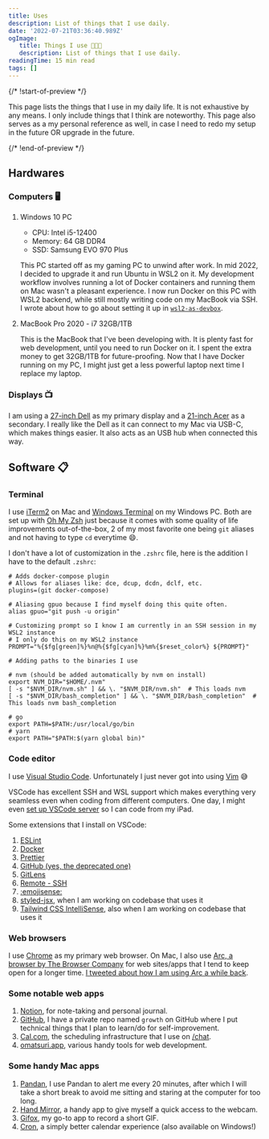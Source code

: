 ```yaml
---
title: Uses
description: List of things that I use daily.
date: '2022-07-21T03:36:40.989Z'
ogImage:
   title: Things I use 👨‍💻🧰
   description: List of things that I use daily.
readingTime: 15 min read
tags: []
---
```


{/* !start-of-preview */}

This page lists the things that I use in my daily life. It is not exhaustive by
any means. I only include things that I think are noteworthy. This page also
serves as a my personal reference as well, in case I need to redo my setup in
the future OR upgrade in the future.

{/* !end-of-preview */}

## Hardwares

### Computers 🖥️

1. Windows 10 PC

   - CPU: Intel i5-12400
   - Memory: 64 GB DDR4
   - SSD: Samsung EVO 970 Plus

   This PC started off as my gaming PC to unwind after work. In mid 2022, I
   decided to upgrade it and run Ubuntu in WSL2 on it. My development workflow
   involves running a lot of Docker containers and running them on Mac wasn't a
   pleasant experience. I now run Docker on this PC with WSL2 backend, while
   still mostly writing code on my MacBook via SSH. I wrote about how to go
   about setting it up in
   [`wsl2-as-devbox`](https://github.com/jackyef/wsl2-as-devbox).

2. MacBook Pro 2020 - i7 32GB/1TB

   This is the MacBook that I've been developing with. It is plenty fast for web
   development, until you need to run Docker on it. I spent the extra money to
   get 32GB/1TB for future-proofing. Now that I have Docker running on my PC, I
   might just get a less powerful laptop next time I replace my laptop.

### Displays 📺

I am using a
[27-inch Dell](https://www.dell.com/en-lt/work/shop/cty/pdp/spd/dell-u2721de-monitor)
as my primary display and a
[21-inch Acer](https://www.acer.com/ac/en/HK/content/model/UM.WE1CF.001) as a
secondary. I really like the Dell as it can connect to my Mac via USB-C, which
makes things easier. It also acts as an USB hub when connected this way.

## Software 📋

### Terminal

I use [iTerm2](https://iterm2.com/) on Mac and
[Windows Terminal](https://github.com/microsoft/terminal) on my Windows PC. Both
are set up with [Oh My Zsh](https://github.com/ohmyzsh/ohmyzsh) just because it
comes with some quality of life improvements out-of-the-box, 2 of my most
favorite one being `git` aliases and not having to type `cd` everytime 😄.

I don't have a lot of customization in the `.zshrc` file, here is the addition I
have to the default `.zshrc`:

```shell
# Adds docker-compose plugin
# Allows for aliases like: dce, dcup, dcdn, dclf, etc.
plugins=(git docker-compose)

# Aliasing gpuo because I find myself doing this quite often.
alias gpuo="git push -u origin"

# Customizing prompt so I know I am currently in an SSH session in my WSL2 instance
# I only do this on my WSL2 instance
PROMPT="%{$fg[green]%}%n@%{$fg[cyan]%}%m%{$reset_color%} ${PROMPT}"

# Adding paths to the binaries I use

# nvm (should be added automatically by nvm on install)
export NVM_DIR="$HOME/.nvm"
[ -s "$NVM_DIR/nvm.sh" ] && \. "$NVM_DIR/nvm.sh"  # This loads nvm
[ -s "$NVM_DIR/bash_completion" ] && \. "$NVM_DIR/bash_completion"  # This loads nvm bash_completion

# go
export PATH=$PATH:/usr/local/go/bin
# yarn
export PATH="$PATH:$(yarn global bin)"
```

### Code editor

I use [Visual Studio Code](https://code.visualstudio.com/). Unfortunately I just
never got into using [Vim](https://www.vim.org/) 😅

VSCode has excellent SSH and WSL support which makes everything very seamless
even when coding from different computers. One day, I might even
[set up VSCode server](https://www.youtube.com/watch?v=q2viJSYyKio) so I can
code from my iPad.

Some extensions that I install on VSCode:

1. [ESLint](https://marketplace.visualstudio.com/items?itemName=dbaeumer.vscode-eslint)
2. [Docker](https://marketplace.visualstudio.com/items?itemName=ms-azuretools.vscode-docker)
3. [Prettier](https://marketplace.visualstudio.com/items?itemName=esbenp.prettier-vscode)
4. [GitHub (yes, the deprecated one)](https://marketplace.visualstudio.com/items?itemName=KnisterPeter.vscode-github)
5. [GitLens](https://marketplace.visualstudio.com/items?itemName=eamodio.gitlens)
6. [Remote - SSH](https://marketplace.visualstudio.com/items?itemName=ms-vscode-remote.remote-ssh)
7. [:emojisense:](https://marketplace.visualstudio.com/items?itemName=bierner.emojisense)
8. [styled-jsx](https://marketplace.visualstudio.com/items?itemName=blanu.vscode-styled-jsx),
   when I am working on codebase that uses it
9. [Tailwind CSS IntelliSense](https://marketplace.visualstudio.com/items?itemName=bradlc.vscode-tailwindcss),
   also when I am working on codebase that uses it

### Web browsers

I use [Chrome](https://www.google.com/chrome/) as my primary web browser. On
Mac, I also use
[Arc, a browser by The Browser Company](https://thebrowser.company/) for web
sites/apps that I tend to keep open for a longer time.
[I tweeted about how I am using Arc a while back](https://twitter.com/jackyef__/status/1546745567455629314).

### Some notable web apps

1. [Notion](https://www.notion.so/), for note-taking and personal journal.
2. [GitHub](https://github.com), I have a private repo named `growth` on GitHub
   where I put technical things that I plan to learn/do for self-improvement.
3. [Cal.com](https://cal.com), the scheduling infrastructure that I use on
   [/chat](/chat).
4. [omatsuri.app](https://omatsuri.app/), various handy tools for web
   development.

### Some handy Mac apps

1. [Pandan](https://apps.apple.com/us/app/pandan/id1569600264?mt=12), I use
   Pandan to alert me every 20 minutes, after which I will take a short break to
   avoid me sitting and staring at the computer for too long.
2. [Hand Mirror](https://apps.apple.com/us/app/hand-mirror/id1502839586?mt=12),
   a handy app to give myself a quick access to the webcam.
3. [Gifox](https://gifox.io/), my go-to app to record a short GIF.
4. [Cron](https://cron.com/), a simply better calendar experience (also
   available on Windows!)
